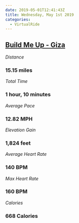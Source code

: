 ```yaml
---
date: 2019-05-01T12:41:43Z
title: Wednesday, May 1st 2019
categories:
  - VirtualRide
---
```

## [Build Me Up - Giza](https://www.strava.com/activities/2333529028)

_Distance_

### 15.15 miles

_Total Time_

### 1 hour, 10 minutes

_Average Pace_

### 12.82 MPH

_Elevation Gain_

### 1,824 feet

_Average Heart Rate_

### 140 BPM

_Max Heart Rate_

### 160 BPM

_Calories_

### 668 Calories